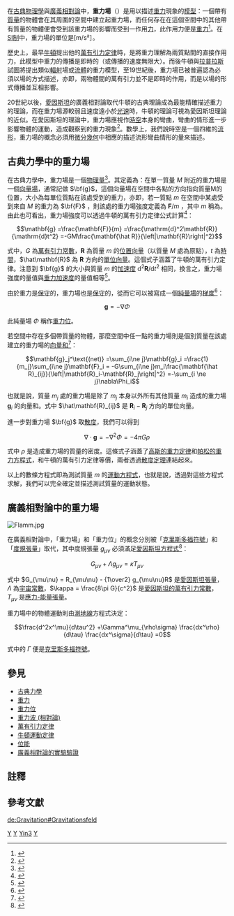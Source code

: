 {{noteTA
|G1=物理學
|G2=天文學
|1=zh-cn:引力场;zh-tw:重力場;zh-hk:重力場;zh-mo:重力場;
}}

在[[古典物理學|古典物理學]]與[[廣義相對論|廣義相對論]]中，'''重力場'''（{{lang-en|Gravitational field}}）是用以描述[[重力|重力]]現象的[[科學模型|模型]]：一個帶有[[質量|質量]]的物體會在其周圍的空間中建立起重力場，而任何存在在這個空間中的其他帶有質量的物體便會受到該重力場的影響而受到一作用[[力|力]]，此作用力便是[[重力|重力]]<ref>{{cite book |author-link=Richard Feynman |first=Richard |last=Feynman |title=The Feynman Lectures on Physics |volume= I |publisher=Addison Wesley Longman |year=1970 |isbn=978-0-201-02115-8 |url=http://www.feynmanlectures.caltech.edu/I_07.html}}</ref>{{NoteTag|事實上，不帶質量的物體也受重力場影響。}}。在[[SI制|SI制]]中，重力場的單位是[m/s²］。

歷史上，最早[[牛頓|牛頓]]提出他的[[萬有引力定律|萬有引力定律]]時，是將重力理解為兩質點間的直接作用力，此模型中重力的傳播是即時的（或傳播的速度無限大）。而後牛頓與[[拉普拉斯|拉普拉斯]]試圖將提出類似[[輻射|輻射]]場或[[流體|流體]]的重力模型，至19世紀後，重力場已被普遍認為必須以場的方式描述，亦即，兩物體間的萬有引力並不是即時的作用，而是以場的形式傳播並互相影響。

20世紀以後，[[愛因斯坦|愛因斯坦]]的廣義相對論取代牛頓的古典理論成為最能精確描述重力的理論，而在重力場源較弱且速度遠小於[[光速|光速]]時，牛頓的理論可視為愛因斯坦理論的近似。在愛因斯坦的理論中，重力場應視作[[時空|時空]]本身的彎曲，彎曲的情形進一步影響物體的運動，造成觀察到的重力現象<ref>{{cite book
|title=General Relativity from A to B
|first1=Robert
|last1=Geroch
|publisher=[[University_of_Chicago_Press|University of Chicago Press]]
|date=1981
|isbn=978-0-226-28864-2
|page=181
|url=https://books.google.com/books?id=UkxPpqHs0RkC&pg=PA181
|access-date=2020-11-21
|archive-date=2021-05-01
|archive-url=https://web.archive.org/web/20210501050113/https://books.google.com/books?id=UkxPpqHs0RkC&pg=PA181
|dead-url=no
}}</ref>。數學上，我們說時空是一個四維的[[流形|流形]]，重力場的概念必須用[[微分幾何|微分幾何]]中相應的描述流形彎曲情形的量來描述。

==古典力學中的重力場==

在古典力學中，重力場是一個[[物理量|物理量]]<ref>{{cite book |author-link=Richard Feynman |first=Richard |last=Feynman |title=The Feynman Lectures on Physics |volume= II |publisher=Addison Wesley Longman |year=1970 |isbn=978-0-201-02115-8 |url=http://www.feynmanlectures.caltech.edu/II_01.html#Ch1-S2 |quote="A “field” is any physical quantity which takes on different values at different points in space."}}</ref>。其定義為：在單一質量 <math>M</math> 附近的重力場是一個[[向量場|向量場]]，通常記做 <math>\bf{g}</math>，這個向量場在空間中各點的方向指向質量M的位置，大小為每單位質點在該處受到的重力，亦即，若一質點 <math>m</math> 在空間中某處受到來自 <math>M</math> 的重力為  <math>\bf{F}</math> ，則該處的重力場強度定義為 <math>\mathbf{F}/m</math> ，其中 <math>m</math> 稱為{{tsl|en|Test particle|試驗粒子|測試質量}}。由此也可看出，重力場強度可以透過牛頓的萬有引力定律公式計算<ref>{{cite book |title=Encyclopaedia of Physics |editor1-first=R. G. |editor1-last=Lerner |editor2-first=G. L. |editor2-last=Trigg |edition=2nd |publisher=Wiley-VCH |date=1991 |isbn=978-0-89573-752-6 |url=https://archive.org/details/encyclopediaofph00lern }}{{page needed|date=October 2017}}</ref>：

:<math>\mathbf{g}
=\frac{\mathbf{F}}{m}
=\frac{\mathrm{d}^2\mathbf{R}}{\mathrm{d}t^2}
=-GM\frac{\mathbf{\hat R}}{\left|\mathbf{R}\right|^2}
</math>

式中，<math>G</math> 為[[萬有引力常數|萬有引力常數]]，<math>\mathbf{R}</math> 為質量 <math>m</math> 的[[位置向量|位置向量]]（以質量 <math>M</math> 處為原點），<math>t</math> 為[[時間|時間]]，<math>\hat\mathbf{R}</math> 為 <math>\mathbf{R}</math> 方向的[[單位向量|單位向量]]。這個式子涵蓋了牛頓的萬有引力定律。注意到 <math>\bf{g}</math> 的大小與質量 <math>m</math> 的[[加速度|加速度]] <math>\mathrm{d}^2\mathbf{R}/\mathrm{d}t^2</math> 相同，換言之，重力場強度的量值與[[重力加速度|重力加速度]]的量值相等<ref>{{cite book|title=Essential Principles of Physics |first1=P. M. |last1=Whelan |first2=M. J. |last2=Hodgeson |edition=2nd |date=1978 |publisher=John Murray |isbn=978-0-7195-3382-2}}</ref>。

由於重力是[[保守力|保守]]的，重力場也是[[保守向量場|保守]]的，從而它可以被寫成一個[[純量場|純量場]]的[[梯度|梯度]]<ref>{{cite book|title=Dynamics and Relativity |first1=J. R. |last1=Forshaw |first2=A. G. |last2=Smith |publisher=Wiley |date=2009 |isbn=978-0-470-01460-8}}</ref>：

:<math>\mathbf{g}= -\nabla\Phi </math>

此純量場 <math>\Phi</math> 稱作[[重力位|重力位]]。

若空間中存在多個帶質量的物體，那麼空間中任一點的重力場則是個別質量在該處建立的重力場的[[向量和|向量和]]<ref>{{cite book|title=Classical Mechanics |edition=2nd |first=T. W. B. |last=Kibble |series=European Physics Series |publisher=McGraw Hill |location=UK |date=1973 |isbn=978-0-07-084018-8}}</ref>：

:<math>\mathbf{g}_j^\text{(net)}
=\sum_{i\ne j}\mathbf{g}_i
=\frac{1}{m_j}\sum_{i\ne j}\mathbf{F}_i
= -G\sum_{i\ne j}m_i\frac{\mathbf{\hat R}_{ij}}{\left|\mathbf{R}_i-\mathbf{R}_j\right|^2}
=-\sum_{i \ne j}\nabla\Phi_i</math>

也就是說，質量 <math>m_j</math> 處的重力場是除了 <math>m_j</math> 本身以外所有其他質量 <math>m_i</math> 造成的重力場 <math>\mathbf{g}_i</math> 的向量和。式中 <math>\hat\mathbf{R}_{ij}</math> 是 <math>\mathbf{R}_i-\mathbf{R}_j</math> 方向的單位向量。

進一步對重力場 <math>\bf{g}</math> 取[[散度|散度]]，我們可以得到

:<math>\nabla\cdot\mathbf{g}= -\nabla^2\Phi= -4\pi G\rho</math>

式中 <math>\rho</math> 是造成重力場的質量的密度。這條式子涵蓋了[[高斯重力定律|高斯的重力定律]]和[[帕松方程式|帕松的重力方程式]]，和牛頓的萬有引力定律等價，兩者透過[[散度定理|散度定理]]連結起來。

以上的數條方程式即為測試質量 <math>m</math> 的[[運動方程式|運動方程式]]，也就是說，透過對這些方程式求解，我們可以完全確定並描述測試質量的運動狀態。

==廣義相對論中的重力場==
[[File:Flamm.jpg|thumb]]
{{see also|廣義相對論|重力位#廣義相對論}}

在廣義相對論中，「重力場」和「重力位」的概念分別被「[[克里斯多福符號|克里斯多福符號]]」和「[[度規張量|度規張量]]」取代，其中度規張量 <math>g_{\mu\nu}</math> 必須滿足[[愛因斯坦方程式|愛因斯坦方程式]]<ref>{{cite book|title=Gravitation |first1=J. A. |last1=Wheeler |first2=C. |last2=Misner |first3=K. S. |last3=Thorne |publisher=W. H. Freeman & Co |date=1973 |isbn=978-0-7167-0344-0}}</ref>：

:<math>G_{\mu\nu} +\Lambda g_{\mu\nu} = \kappa T_{\mu\nu}</math>

式中 <math>G_{\mu\nu} = R_{\mu\nu} - {1\over2} g_{\mu\nu}R</math> 是[[愛因斯坦張量|愛因斯坦張量]]，<math>\Lambda</math> 為[[宇宙常數|宇宙常數]]，<math>\kappa = \frac{8\pi G}{c^2}</math> 是[[愛因斯坦重力場方程式|愛因斯坦的萬有引力常數]]，<math>T_{\mu\nu}</math> 是[[應力-能量張量|應力-能量張量]]。

重力場中的物體運動則由[[測地線|測地線]]方程式決定：

:<math>\frac{d^2x^\mu}{d\tau^2} +\Gamma^\mu_{\rho\sigma} \frac{dx^\rho}{d\tau} \frac{dx^\sigma}{d\tau} =0</math>

式中的 <math>\Gamma</math> 便是[[克里斯多福符號|克里斯多福符號]]。

==參見==
{{portal box|物理學|天文學}}
{{div col|colwidth=20em}}
* [[古典力學|古典力學]]
* [[重力|重力]]
* [[重力位|重力位]]
* [[重力波_(相對論)|重力波 (相對論)]]
* [[萬有引力定律|萬有引力定律]]
* [[牛頓運動定律|牛頓運動定律]]
* [[位能|位能]]
* [[廣義相對論的實驗驗證|廣義相對論的實驗驗證]]
{{div col end}}

==註釋==
{{NoteFoot}}

==參考文獻==
{{reflist|2}}

{{引力理論}}
{{廣義相對論}}

[[Category:天体力学|Y]]
[[Category:廣義相對論|Y]]
[[Category:天体物理学|Yin3]]
[[Category:万有引力|Y]]

[[de:Gravitation#Gravitationsfeld|de:Gravitation#Gravitationsfeld]]